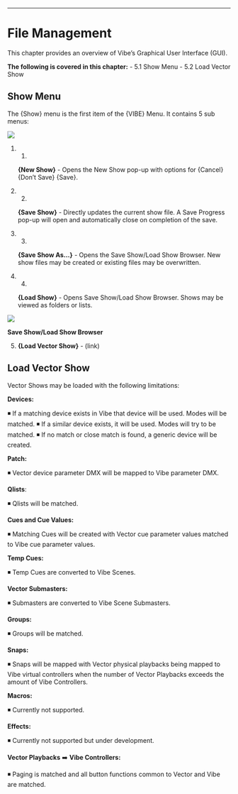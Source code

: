 
---
# File Management

This chapter provides an overview of Vibe's Graphical User Interface (GUI).

**The following is covered in this chapter:**
-  5.1 Show Menu
-  5.2 Load Vector Show


## Show Menu


The {Show} menu is the first item of the {VIBE} Menu. It contains 5 sub menus:

![](https://files.gitbook.com/v0/b/gitbook-x-prod.appspot.com/o/spaces%2F3kS90tLsADGm1ocbe7q9%2Fuploads%2FfBDfNYJ44c5lhNg2g9a4%2Fimage.png?alt=media&token=59378d5b-2964-4b83-b2fe-6e0af9417360)

1.  1.
    
    **{New Show}** - Opens the New Show pop-up with options for {Cancel} {Don't Save} {Save}.
    
2.  2.
    
    **{Save Show}** - Directly updates the current show file. A Save Progress pop-up will open and automatically close on completion of the save.
    
3.  3.
    
    **{Save Show As...}** - Opens the Save Show/Load Show Browser. New show files may be created or existing files may be overwritten.
    
4.  4.
    
    **{Load Show}** - Opens Save Show/Load Show Browser. Shows may be viewed as folders or lists.
    

![](https://files.gitbook.com/v0/b/gitbook-x-prod.appspot.com/o/spaces%2F3kS90tLsADGm1ocbe7q9%2Fuploads%2F8MKnc6njGYP40gqLoc07%2Fimage.png?alt=media&token=678e11f6-a4d8-4845-b6b5-3aeec4f98d17)

**Save Show/Load Show Browser**

5. **{Load Vector Show}** - (link)

## Load Vector Show


Vector Shows may be loaded with the following limitations:

**Devices:**

◾ If a matching device exists in Vibe that device will be used. Modes will be matched. ◾ If a similar device exists, it will be used. Modes will try to be matched. ◾ If no match or close match is found, a generic device will be created.

**Patch:**

◾ Vector device parameter DMX will be mapped to Vibe parameter DMX.

**Qlists**:

◾ Qlists will be matched.

**Cues and Cue Values:**

◾ Matching Cues will be created with Vector cue parameter values matched to Vibe cue parameter values.

**Temp Cues:**

◾ Temp Cues are converted to Vibe Scenes.

**Vector Submasters:**

◾ Submasters are converted to Vibe Scene Submasters.

**Groups:**

◾ Groups will be matched.

**Snaps:**

◾ Snaps will be mapped with Vector physical playbacks being mapped to Vibe virtual controllers when the number of Vector Playbacks exceeds the amount of Vibe Controllers.

**Macros:**

◾ Currently not supported.

**Effects:**

◾ Currently not supported but under development.

**Vector Playbacks** ➡️ **Vibe Controllers:**

◾ Paging is matched and all button functions common to Vector and Vibe are matched.